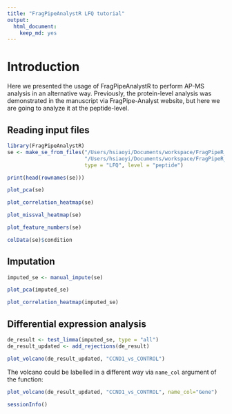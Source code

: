 ```yaml
---
title: "FragPipeAnalystR LFQ tutorial"
output:
  html_document:
    keep_md: yes
---
```


# Introduction

Here we presented the usage of FragPipeAnalystR to perform AP-MS analysis in an alternative way. Previously, the protein-level analysis was demonstrated in the manuscript via FragPipe-Analyst website, but here we are going to analyze it at the peptide-level.

## Reading input files
``` r
library(FragPipeAnalystR)
se <- make_se_from_files("/Users/hsiaoyi/Documents/workspace/FragPipeR_manuscript/data/AP-MS/combined_peptide.tsv",
                         "/Users/hsiaoyi/Documents/workspace/FragPipeR_manuscript/data/AP-MS/experiment_annotation.tsv",
                         type = "LFQ", level = "peptide")
```

``` r
print(head(rownames(se)))
``` 

``` r
plot_pca(se)
```

``` r
plot_correlation_heatmap(se)
```

``` r
plot_missval_heatmap(se)
```

``` r
plot_feature_numbers(se)
```

```r
colData(se)$condition
```

## Imputation
```r
imputed_se <- manual_impute(se)
```


``` r
plot_pca(imputed_se)
```

``` r
plot_correlation_heatmap(imputed_se)
```

## Differential expression analysis
```r
de_result <- test_limma(imputed_se, type = "all")
de_result_updated <- add_rejections(de_result)
```

``` r
plot_volcano(de_result_updated, "CCND1_vs_CONTROL")
```

The volcano could be labelled in a different way via `name_col` argument of the function:

``` r
plot_volcano(de_result_updated, "CCND1_vs_CONTROL", name_col="Gene")
```

``` r
sessionInfo()
```
